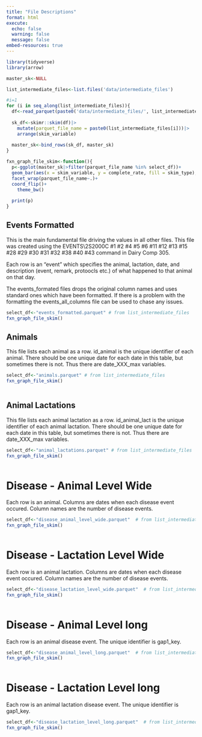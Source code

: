 ```yaml
---
title: "File Descriptions"
format: html
execute:
  echo: false
  warning: false
  message: false
embed-resources: true
---
```


```r
library(tidyverse)
library(arrow)
```


```r
master_sk<-NULL

list_intermediate_files<-list.files('data/intermediate_files')

#i=1
for (i in seq_along(list_intermediate_files)){
  df<-read_parquet(paste0('data/intermediate_files/', list_intermediate_files[i]))
  
  sk_df<-skimr::skim(df)|>
    mutate(parquet_file_name = paste0(list_intermediate_files[i]))|>
    arrange(skim_variable)
  
  master_sk<-bind_rows(sk_df, master_sk)
}
```


```r
fxn_graph_file_skim<-function(){
  p<-ggplot(master_sk|>filter(parquet_file_name %in% select_df))+
  geom_bar(aes(x = skim_variable, y = complete_rate, fill = skim_type), stat = 'identity')+
  facet_wrap(parquet_file_name~.)+
  coord_flip()+
    theme_bw()
  
  print(p)
}
```

## Events Formatted

This is the main fundamental file driving the values in all other files. This file was created using the EVENTS\2S2000C #1 #2 #4 #5 #6 #11 #12 #13 #15 #28 #29 #30 #31 #32 #38 #40 #43 command in Dairy Comp 305.

Each row is an "event" which specifies the animal, lactation, date, and description (event, remark, protoocls etc.) of what happened to that animal on that day.

The events_formated files drops the original column names and uses standard ones which have been formatted.  If there is a problem with the formatting the events_all_columns file can be used to chase any issues.  

```r

select_df<-"events_formatted.parquet" # from list_intermediate_files
fxn_graph_file_skim()

```

## Animals

This file lists each animal as a row. id_animal is the unique identifier of each animal. There should be one unique date for each date in this table, but sometimes there is not. Thus there are date_XXX_max variables.
```r

select_df<-"animals.parquet" # from list_intermediate_files
fxn_graph_file_skim()
              
```

## Animal Lactations

This file lists each animal lactation as a row. id_animal_lact is the unique identifier of each animal lactation. There should be one unique date for each date in this table, but sometimes there is not. Thus there are date_XXX_max variables.
```r

select_df<-"animal_lactations.parquet" # from list_intermediate_files
fxn_graph_file_skim()
              
```
# Disease - Animal Level Wide

Each row is an animal. Columns are dates when each disease event occured. Column names are the number of disease events.

```r

select_df<-"disease_animal_level_wide.parquet"  # from list_intermediate_files
fxn_graph_file_skim()
              
```

# Disease - Lactation Level Wide

Each row is an animal lactation. Columns are dates when each disease event occured. Column names are the number of disease events.

```r

select_df<-"disease_lactation_level_wide.parquet"  # from list_intermediate_files
fxn_graph_file_skim()
              
```

# Disease - Animal Level long

Each row is an animal disease event. The unique identifier is gap1_key. 

```r

select_df<-"disease_animal_level_long.parquet"  # from list_intermediate_files
fxn_graph_file_skim()
              
```

# Disease - Lactation Level long

Each row is an animal lactation disease event. The unique identifier is gap1_key. 

```r

select_df<-"disease_lactation_level_long.parquet"  # from list_intermediate_files
fxn_graph_file_skim()
              
```




